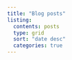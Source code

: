 ```yaml
---
title: "Blog posts"
listing:
  contents: posts
  type: grid
  sort: "date desc"
  categories: true
---
```

